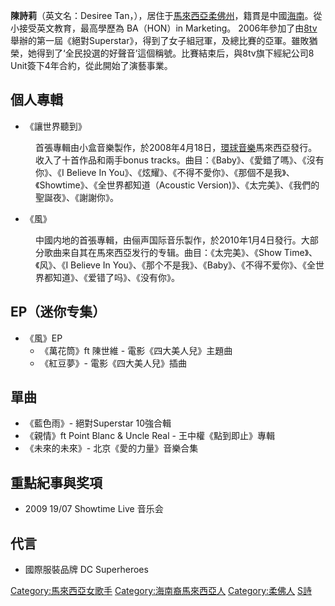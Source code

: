 {{Notability Unreferenced|time=2019-09-22T01:50:03+00:00}}
{{blpunsourced|time=2019-09-22T01:50:03+00:00}}
{{艺人
|姓名=陳詩莉
|圖片=
|图片尺寸=
|英文名=Desiree Tan
|類型=女歌手
|出生日期={{Birth_date_and_age|1982|3|8}}
|出生地点={{MAL}}[[柔佛州|柔佛州]]
|語言=[[华语|华语]]、[[粤语|粤语]]、[[马来语|马来语]]、[[英语|英语]]
|職業=
|國籍={{MAL}}
|活跃年代=2006至今
|出道日期=2006
|网站=[https://www.facebook.com/TanDesiree82?fref=ts  Desiree 陈诗莉]
}}
'''陳詩莉'''（英文名：Desiree Tan，{{bd|1982年|3月8日|catIdx=T陳}}），居住于[[馬來西亞|馬來西亞]][[柔佛州|柔佛州]]，籍貫是中國[[海南|海南]]。從小接受英文教育，最高學歷為 BA（HON）in Marketing。 2006年參加了由[[8tv|8tv]]舉辦的第一屆《絕對Superstar》，得到了女子組冠軍，及總比賽的亞軍。雖敗猶榮，她得到了‘全民投選的好聲音’這個稱號。比賽結束后，與8tv旗下經紀公司8 Unit簽下4年合約，從此開始了演藝事業。

== 個人專輯 ==
*《讓世界聽到》
:首張專輯由小盒音樂製作，於2008年4月18日，[[環球音樂|環球音樂]]馬來西亞發行。收入了十首作品和兩手bonus tracks。曲目：《Baby》、《愛錯了嗎》、《沒有你》、《I Believe In You》、《炫耀》、《不得不愛你》、《那個不是我》、《Showtime》、《全世界都知道（Acoustic Version)》、《太完美》、《我們的聖誕夜》、《謝謝你》。
*《風》
:中國内地的首張專輯，由俪声国际音乐製作，於2010年1月4日發行。大部分歌曲来自其在馬來西亞发行的专辑。曲目：《太完美》、《Show Time》、《风》、《I Believe In You》、《那个不是我》、《Baby》、《不得不爱你》、《全世界都知道》、《爱错了吗》、《没有你》。

== EP（迷你专集） ==
*《風》EP
**《萬花筒》ft 陳世維 - 電影《四大美人兒》主題曲
**《紅豆夢》- 電影《四大美人兒》插曲

== 單曲 ==
*《藍色雨》- 絕對Superstar 10強合輯
*《親情》ft Point Blanc & Uncle Real - 王中權《點到即止》專輯
*《未來的未來》- 北京《愛的力量》音樂合集

== 重點紀事與奖項 ==
*2009 19/07 Showtime Live 音乐会

== 代言 ==
*國際服裝品牌 DC Superheroes 

{{DEFAULTSORT:Tan陳}}
[[Category:馬來西亞女歌手|Category:馬來西亞女歌手]]
[[Category:海南裔馬來西亞人|Category:海南裔馬來西亞人]]
[[Category:柔佛人|Category:柔佛人]]
[[Category:陳姓|S詩]]